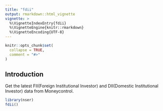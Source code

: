 ---
title: "fdii"
output: rmarkdown::html_vignette
vignette: >
  %\VignetteIndexEntry{fdii}
  %\VignetteEngine{knitr::rmarkdown}
  %\VignetteEncoding{UTF-8}
---

```{r, include = FALSE}
knitr::opts_chunk$set(
  collapse = TRUE,
  comment = "#>"
)
```

## Introduction

Get the latest FII(Foreign Institutional Investor) and DII(Domestic Institutional Investor) data from Moneycontrol. 

```{r example}
library(nser)
fdii()
```
